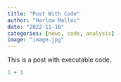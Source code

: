 ```yaml
---
title: "Post With Code"
author: "Harlow Malloc"
date: "2022-11-16"
categories: [news, code, analysis]
image: "image.jpg"
---
```


This is a post with executable code.

```r
1 + 1
```
